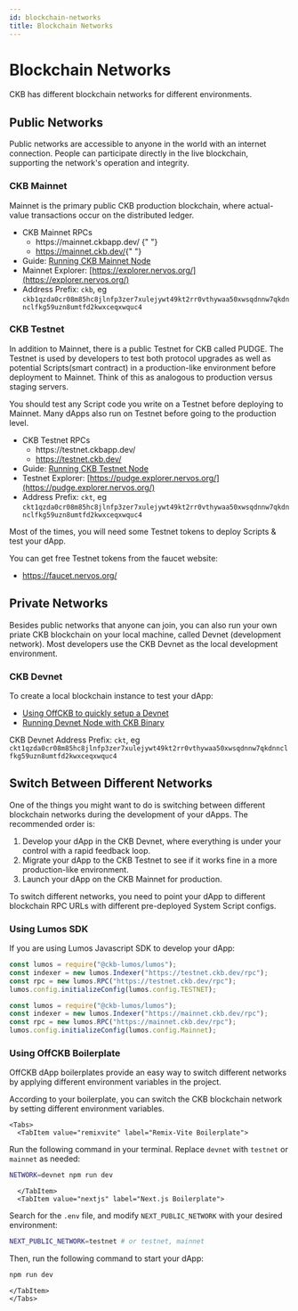 ```yaml
---
id: blockchain-networks
title: Blockchain Networks
---
```



# Blockchain Networks

CKB has different blockchain networks for different environments.

## Public Networks

Public networks are accessible to anyone in the world with an internet connection. People can participate directly in the live blockchain, supporting the network's operation and integrity.

### CKB Mainnet

Mainnet is the primary public CKB production blockchain, where actual-value transactions occur on the distributed ledger.

- CKB Mainnet RPCs
  - <CopyLink url="https://mainnet.ckbapp.dev/">
      https://mainnet.ckbapp.dev/
    </CopyLink>{" "}
  - <CopyLink url="https://mainnet.ckb.dev/">https://mainnet.ckb.dev/</CopyLink>{" "}
- Guide: [Running CKB Mainnet Node](/docs/node/run-mainnet-node)
- Mainnet Explorer: [https://explorer.nervos.org/](https://explorer.nervos.org/)
- Address Prefix: `ckb`, eg `ckb1qzda0cr08m85hc8jlnfp3zer7xulejywt49kt2rr0vthywaa50xwsqdnnw7qkdnnclfkg59uzn8umtfd2kwxceqxwquc4`

### CKB Testnet

In addition to Mainnet, there is a public Testnet for CKB called PUDGE. The Testnet is used by developers to test both protocol upgrades as well as potential <Tooltip>Scripts</Tooltip>(smart contract) in a production-like environment before deployment to Mainnet. Think of this as analogous to production versus staging servers.

You should test any Script code you write on a Testnet before deploying to Mainnet. Many dApps also run on Testnet before going to the production level.

- CKB Testnet RPCs
  - <CopyLink url="https://testnet.ckbapp.dev/">
      https://testnet.ckbapp.dev/
    </CopyLink>
  - <CopyLink url="https://testnet.ckb.dev/">https://testnet.ckb.dev/</CopyLink>
- Guide: [Running CKB Testnet Node](/docs/node/run-testnet-node)
- Testnet Explorer: [https://pudge.explorer.nervos.org/](https://pudge.explorer.nervos.org/)
- Address Prefix: `ckt`, eg `ckt1qzda0cr08m85hc8jlnfp3zer7xulejywt49kt2rr0vthywaa50xwsqdnnw7qkdnnclfkg59uzn8umtfd2kwxceqxwquc4`

Most of the times, you will need some Testnet tokens to deploy Scripts & test your dApp.

You can get free Testnet tokens from the faucet website:

- https://faucet.nervos.org/

## Private Networks

Besides public networks that anyone can join, you can also run your own priate CKB blockchain on your local machine, called Devnet (development network). Most developers use the CKB Devnet as the local development environment.

### CKB Devnet

To create a local blockchain instance to test your dApp:

- [Using OffCKB to quickly setup a Devnet](/docs/node/run-devnet-node#quick-start-with-offckb)
- [Running Devnet Node with CKB Binary](/docs/node/run-devnet-node#custom-devnet-setup)

CKB Devnet Address Prefix: `ckt`, eg `ckt1qzda0cr08m85hc8jlnfp3zer7xulejywt49kt2rr0vthywaa50xwsqdnnw7qkdnnclfkg59uzn8umtfd2kwxceqxwquc4`

## Switch Between Different Networks

One of the things you might want to do is switching between different blockchain networks during the development of your dApps. The recommended order is:

1. Develop your dApp in the CKB Devnet, where everything is under your control with a rapid feedback loop.
2. Migrate your dApp to the CKB Testnet to see if it works fine in a more production-like environment.
3. Launch your dApp on the CKB Mainnet for production.

To switch different networks, you need to point your dApp to different blockchain RPC URLs with different pre-deployed System Script configs.

### Using Lumos SDK

If you are using Lumos Javascript SDK to develop your dApp:

```js title='Testnet Example Config'
const lumos = require("@ckb-lumos/lumos");
const indexer = new lumos.Indexer("https://testnet.ckb.dev/rpc");
const rpc = new lumos.RPC("https://testnet.ckb.dev/rpc");
lumos.config.initializeConfig(lumos.config.TESTNET);
```

```js title='Mainnet Example Config'
const lumos = require("@ckb-lumos/lumos");
const indexer = new lumos.Indexer("https://mainnet.ckb.dev/rpc");
const rpc = new lumos.RPC("https://mainnet.ckb.dev/rpc");
lumos.config.initializeConfig(lumos.config.Mainnet);
```

### Using OffCKB Boilerplate

OffCKB dApp boilerplates provide an easy way to switch different networks by applying different environment variables in the project.

According to your boilerplate, you can switch the CKB blockchain network by setting different environment variables.

```mdx-code-block
<Tabs>
  <TabItem value="remixvite" label="Remix-Vite Boilerplate">
```

Run the following command in your terminal. Replace `devnet` with `testnet` or `mainnet` as needed:

```bash
NETWORK=devnet npm run dev
```

```mdx-code-block
  </TabItem>
  <TabItem value="nextjs" label="Next.js Boilerplate">
```

Search for the `.env` file, and modify `NEXT_PUBLIC_NETWORK` with your desired environment:

```bash
NEXT_PUBLIC_NETWORK=testnet # or testnet, mainnet
```

Then, run the following command to start your dApp:

```bash
npm run dev
```

```mdx-code-block
</TabItem>
</Tabs>
```
